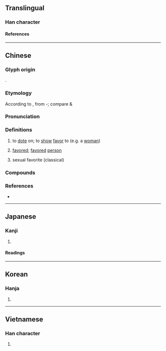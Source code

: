 {{character info}}
==Translingual==

===Han character===
{{Han char|rn=38|rad=女|as=13|sn=16|four=70404|canj=SJV|ids=⿱辟女}}

====References====
{{Han ref|kx=0272.070|dkj=06770|dj=0540.070|hdz=21085.100|uh=5B16}}

----

==Chinese==
{{zh-forms}}

===Glyph origin===
{{Han etym}}
{{Han compound|辟|女|ls=psc|c1=p|c2=s|t2=woman}}.

===Etymology===
According to {{zh-ref|Schuessler (2007)}}, from {{w|Kam-Sui languages|Kam}}-{{w|Tai languages|Tai}}; compare {{cog|qfa-kms-pro|*ɓjaːk⁷||woman, girl}} & {{cog|tai-pro|*ɓɯːkᴰ||girl}}

===Pronunciation===
{{zh-pron
|m=bì
|c=pei3,bai3
|mc=y
|oc=y
|cat=v,n
}}

===Definitions===
{{zh-hanzi}}

# {{lb|zh|literary}} to [[dote]] on; to [[show]] [[favor]] to (e.g. a [[woman]])
# {{lb|zh|literary}} [[favored]]; [[favored]] [[person]]
# sexual favorite (classical)

===Compounds===
{{zh-der|嬖妾|便嬖|寵嬖|嬖女|內嬖|嬖臣|嬖倖|嬖人|嬖佞}}

===References===
* {{R:yue:mfccd}}

----

==Japanese==

===Kanji===
{{ja-kanji|grade=|rs=女13}}

# {{rfdef|ja|sort=女13}}

====Readings====
{{ja-readings
|goon=はい
|kanon=へい
|kun=きにいり
}}

----

==Korean==

===Hanja===
{{ko-hanja|폐}}

# {{rfdef|ko|sort=女13}}

----

==Vietnamese==

===Han character===
{{vi-readings|rs=女13|reading=bế}}

# {{rfdef|vi|sort=女13}}